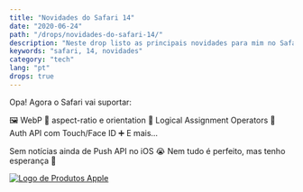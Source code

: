```yaml
---
title: "Novidades do Safari 14"
date: "2020-06-24"
path: "/drops/novidades-do-safari-14/"
description: "Neste drop listo as principais novidades para mim no Safari 14."
keywords: "safari, 14, novidades"
category: "tech"
lang: "pt"
drops: true
---
```



<Drop>

Opa! Agora o Safari vai suportar:

🖼 WebP
🤳 aspect-ratio e orientation
🔢 Logical Assignment Operators
🔐 Auth API com Touch/Face ID
➕ E mais...

Sem notícias ainda de Push API no iOS 😭 Nem tudo é perfeito, mas tenho esperança 🤞

[![Logo de Produtos Apple](https://pbs.twimg.com/card_img/1277693809137049600/wFhnLxmD?format=jpg&name=small)](https://developer.apple.com/videos/play/wwdc2020/10663)

</Drop>
